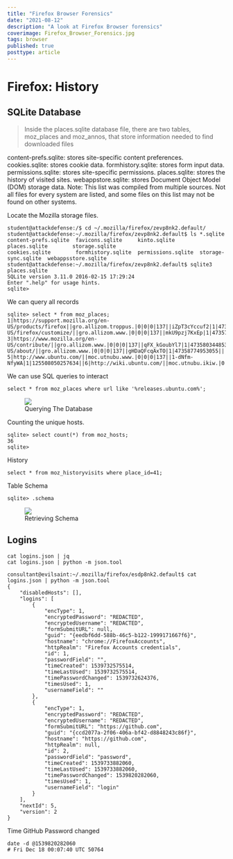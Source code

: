 ```yaml
---
title: "Firefox Browser Forensics"
date: "2021-08-12"
description: "A look at Firefox Browser forensics"
coverimage: Firefox_Browser_Forensics.jpg
tags: browser
published: true
posttype: article
---
```

# Firefox: History


## SQLite Database

> Inside the places.sqlite database file, there are two tables, moz_places and moz_annos, that store information needed to find downloaded files

content-prefs.sqlite: stores site-specific content preferences.
cookies.sqlite: stores cookie data.
formhistory.sqlite: stores form input data.
permissions.sqlite: stores site-specific permissions.
places.sqlite: stores the history of visited sites.
webappstore.sqlite: stores Document Object Model (DOM) storage data.
Note: This list was compiled from multiple sources. Not all files for every system are listed, and some files on this list may not be found on other systems.


Locate the Mozilla storage files. 
```
student@attackdefense:/$ cd ~/.mozilla/firefox/zevp8nk2.default/
student@attackdefense:~/.mozilla/firefox/zevp8nk2.default$ ls *.sqlite
content-prefs.sqlite  favicons.sqlite     kinto.sqlite        places.sqlite        storage.sqlite
cookies.sqlite        formhistory.sqlite  permissions.sqlite  storage-sync.sqlite  webappsstore.sqlite
student@attackdefense:~/.mozilla/firefox/zevp8nk2.default$ sqlite3 places.sqlite
SQLite version 3.11.0 2016-02-15 17:29:24
Enter ".help" for usage hints.
sqlite>
```

We can query all records
```
sqlite> select * from moz_places;
1|https://support.mozilla.org/en-US/products/firefox||gro.allizom.troppus.|0|0|0|137||iZpT3cYccuf2|1|47357795150914||2|https://www.mozilla.org/en-US/firefox/customize/||gro.allizom.www.|0|0|0|137||mkU9pzj7KxEp|1|47357014640010||
3|https://www.mozilla.org/en-US/contribute/||gro.allizom.www.|0|0|0|137||qFX_kGoubYl7|1|47358034485371||4|https://www.mozilla.org/en-US/about/||gro.allizom.www.|0|0|0|137||gHDaQFcqAxTO|1|47358774953055||
5|http://www.ubuntu.com/||moc.utnubu.www.|0|0|0|137||1-dNfm-NfyWA|1|125508050257634||6|http://wiki.ubuntu.com/||moc.utnubu.ikiw.|0|0|0|137||4Em1q9WFjljD|1|125511519733047||
```

We can use SQL queries to interact
```
select * from moz_places where url like '%releases.ubuntu.com%';
```

<figure class="figure text-center col-xs-12 col-sm-12 col-lg-12"><img src="af6edeb8-15ff-4712-a559-6416ddd859d6.png" class="figure-img img-fluid border border-1 border-dark" alt=" "><figcaption class="figure-caption text-center fw-normal text-dark">Querying The Database</figcaption></figure>

Counting the unique hosts.
```
sqlite> select count(*) from moz_hosts;
36
sqlite>
```

History
```
select * from moz_historyvisits where place_id=41;
```

Table Schema 
```
sqlite> .schema
```

<figure class="figure text-center col-xs-12 col-sm-12 col-lg-12"><img src="6fa64eb7-e269-4b8a-99fa-0a7388cac17c.png" class="figure-img img-fluid border border-1 border-dark" alt=" "><figcaption class="figure-caption text-center fw-normal text-dark">Retrieving Schema</figcaption></figure>



## Logins

```
cat logins.json | jq
cat logins.json | python -m json.tool
```

```
consultant@evilsaint:~/.mozilla/firefox/esdp8nk2.default$ cat logins.json | python -m json.tool
{
    "disabledHosts": [],
    "logins": [
        {
            "encType": 1,
            "encryptedPassword": "REDACTED",
            "encryptedUsername": "REDACTED",
            "formSubmitURL": null,
            "guid": "{eedbf6dd-588b-46c5-b122-1999171667f6}",
            "hostname": "chrome://FirefoxAccounts",
            "httpRealm": "Firefox Accounts credentials",
            "id": 1,
            "passwordField": "",
            "timeCreated": 1539732575514,
            "timeLastUsed": 1539732575514,
            "timePasswordChanged": 1539732624376,
            "timesUsed": 1,
            "usernameField": ""
        },
        {
            "encType": 1,
            "encryptedPassword": "REDACTED",
            "encryptedUsername": "REDACTED",
            "formSubmitURL": "https://github.com",
            "guid": "{ccd2077a-2f06-406a-bf42-d8848243c86f}",
            "hostname": "https://github.com",
            "httpRealm": null,
            "id": 2,
            "passwordField": "password",
            "timeCreated": 1539733882060,
            "timeLastUsed": 1539733882060,
            "timePasswordChanged": 1539820282060,
            "timesUsed": 1,
            "usernameField": "login"
        }
    ],
    "nextId": 5,
    "version": 2
}
```


Time GitHub Password changed
```
date -d @1539820282060
# Fri Dec 18 00:07:40 UTC 50764
```